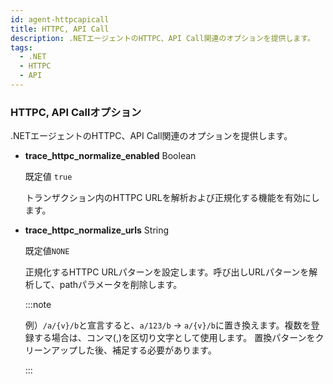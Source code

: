```yaml
---
id: agent-httpcapicall
title: HTTPC, API Call
description: .NETエージェントのHTTPC、API Call関連のオプションを提供します。
tags:
  - .NET
  - HTTPC
  - API
---
```


### HTTPC, API Callオプション

.NETエージェントのHTTPC、API Call関連のオプションを提供します。

- **trace_httpc_normalize_enabled** <span class='type'>Boolean</span>

  既定値 `true`

  トランザクション内のHTTPC URLを解析および正規化する機能を有効にします。

- **trace_httpc_normalize_urls** <span class='type'>String</span>

  既定値`NONE`

  正規化するHTTPC URLパターンを設定します。呼び出しURLパターンを解析して、pathパラメータを削除します。

  :::note

  例）`/a/{v}/b`と宣言すると、`a/123/b` → `a/{v}/b`に置き換えます。複数を登録する場合は、コンマ(,)を区切り文字として使用します。 置換パターンをクリーンアップした後、補足する必要があります。

  :::
